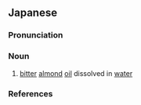 ==Japanese==
{{ja-kanjitab|く|へん|とう|すい|yomi=o}}

===Pronunciation===
{{ja-pron|yomi=o|くへんとうすい|acc=4|acc_ref=DJR}}

===Noun===
{{ja-noun|くへんとうすい|hhira=くへんたうすい}}

# [[bitter]] [[almond]] [[oil]] dissolved in [[water]]

===References===
<references/>